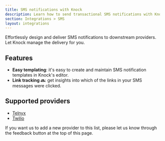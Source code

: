 ```yaml
---
title: SMS notifications with Knock
description: Learn how to send transactional SMS notifications with Knock
section: Integrations > SMS
layout: integrations
---
```


Effortlessly design and deliver SMS notifications to downstream providers. Let Knock manage the delivery for you.

## Features

- **Easy templating**: it's easy to create and maintain SMS notification templates in Knock's editor.
- **Link tracking 🔜**: get insights into which of the links in your SMS messages were clicked.

## Supported providers

- [Telnyx](/integrations/sms/telnyx)
- [Twilio](/integrations/sms/twilio)

If you want us to add a new provider to this list, please let us know through the feedback button at the top of this page.

